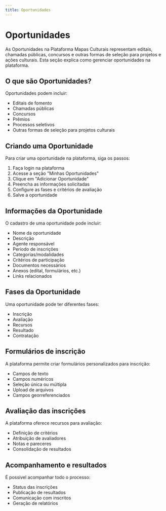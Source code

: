 ```yaml
---
title: Oportunidades
---
```


# Oportunidades

As Oportunidades na Plataforma Mapas Culturais representam editais, chamadas públicas, concursos e outras formas de seleção para projetos e ações culturais. Esta seção explica como gerenciar oportunidades na plataforma.

## O que são Oportunidades?

Oportunidades podem incluir:

- Editais de fomento
- Chamadas públicas
- Concursos
- Prêmios
- Processos seletivos
- Outras formas de seleção para projetos culturais

## Criando uma Oportunidade

Para criar uma oportunidade na plataforma, siga os passos:

1. Faça login na plataforma
2. Acesse a seção "Minhas Oportunidades"
3. Clique em "Adicionar Oportunidade"
4. Preencha as informações solicitadas
5. Configure as fases e critérios de avaliação
6. Salve a oportunidade

## Informações da Oportunidade

O cadastro de uma oportunidade pode incluir:

- Nome da oportunidade
- Descrição
- Agente responsável
- Período de inscrições
- Categorias/modalidades
- Critérios de participação
- Documentos necessários
- Anexos (edital, formulários, etc.)
- Links relacionados

## Fases da Oportunidade

Uma oportunidade pode ter diferentes fases:

- Inscrição
- Avaliação
- Recursos
- Resultado
- Contratação

## Formulários de inscrição

A plataforma permite criar formulários personalizados para inscrição:

- Campos de texto
- Campos numéricos
- Seleção única ou múltipla
- Upload de arquivos
- Campos georreferenciados

## Avaliação das inscrições

A plataforma oferece recursos para avaliação:

- Definição de critérios
- Atribuição de avaliadores
- Notas e pareceres
- Consolidação de resultados

## Acompanhamento e resultados

É possível acompanhar todo o processo:

- Status das inscrições
- Publicação de resultados
- Comunicação com inscritos
- Geração de relatórios
